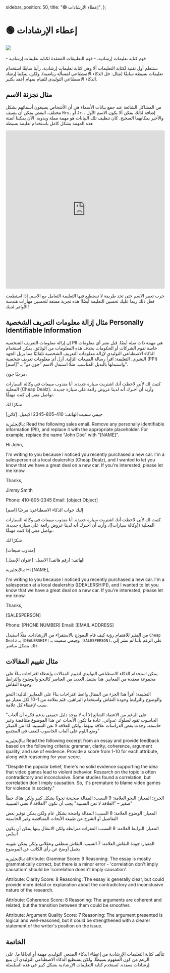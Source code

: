   sidebar_position: 50,
  title: "🟢 إعطاء الإرشادات",
};

# 🟢 إعطاء الإرشادات

<div style={{ textAlign: "center" }}>
  <Image
    src={"/docs/assets/basics/instruction_prompt.svg"}
    width={1070}
    height={404}
    style={{
      width: "100%",
      height: "300px",
      verticalAlign: "top",
      margin: "auto",
    }}
  />
</div>
<br />

<Takeaways>
  - فهم كتابة تعليمات إرشادية. - فهم التطبيقات المعقدة لكتابة تعليمات إرشادية
</Takeaways>

سنتعلم أول تقنية لكتابة التعليمات ألا وهي كتابة تعليمات إرشادية. رأينا سابقًا استخدام تعليمات بسيطة سابقًا (مثال: حل الذكاء الاصطناعي لمسألة رياضية). ولكن، يمكننا إرشاد الذكاء الاصطناعي التوليدي للقيام بمهام أعقد بكثير.

## مثال تجزئة الاسم

من المشاكل الشائعة عند جمع بيانات الأسماء هي أن الأشخاص يصيغون أسمائهم بشكل مختلف. البعض يمكن أن يضيف `Mrs.` أو `Jr.`. إضافة لذلك يمكن ألا يكون الاسم الأول والأخير بمكانهما الصحيح. كان تنظيف تلك البيانات هو مهمة مملة ويدوية. الآن يمكننا أتمتة هذه المهمة بشكل كامل باستخدام تعليمة بسيطة

<iframe
    src="https://embed.learnprompting.org/embed?config=eyJ0b3BQIjowLCJ0ZW1wZXJhdHVyZSI6MCwibWF4VG9rZW5zIjoyNTYsIm91dHB1dCI6IlNtaXRoLCBKb2huIiwicHJvbXB0IjoiQSB1c2VyIGhhcyBpbnB1dCB0aGVpciBmaXJzdCBhbmQgbGFzdCBuYW1lIGludG8gYSBmb3JtLiBXZSBkb24ndCBrbm93IGluIHdoaWNoIG9yZGVyIHRoZWlyIGZpcnN0IG5hbWUgYW5kIGxhc3QgbmFtZSBhcmUsIGJ1dCB3ZSBuZWVkIGl0IHRvIGJlIGluIHRoaXMgZm9ybWF0ICc8TGFzdCBuYW1lPiwgPEZpcnN0IG5hbWU%2BJy4gXG5cblBsZWFzZSBjb252ZXJ0IHRoZSBmb2xsb3dpbmcgbmFtZSBpbiB0aGUgZXhwZWN0ZWQgZm9ybWF0OiBKb2huIFNtaXRoIiwibW9kZWwiOiJncHQtMy41LXR1cmJvIn0%3D"
    style="width:100%; height:500px; border:0; border-radius: 4px; overflow:hidden;"
    sandbox="allow-forms allow-modals allow-popups allow-presentation allow-same-origin allow-scripts"
></iframe>

جرب تغيير الاسم حتى تجد طريقة لا تستطيع فيها التعليمة التعامل مع الاسم. إذا استطعت فعل ذلك ربما عليك تحسين التعليمة أيضًا! هذه تجربة ممتعة لتحسين مهارات هندسة الأوامر لديك!

## مثال إزالة معلومات التعريف الشخصية Personally Identifiable Information
إن إزالة معلومات التعريف الشخصية PII هي مهمة ذات صلة أيضًا. قبل نشر أي معلومات خاصة تقوم الشركات أو الحكومات بحذف هذه المعلومات من الوثائق. يمكن استخدام الذكاء الاصطناعي التوليدي لإزالة معلومات التعريف الشخصية تلقائيًا مما يزيل الجهد البشري.
التعليمة:
<AIInput>
اقرأ رسالة المبيعات التالية. أزل أي معلومات تعريف شخصية (PPI) واستبدلها بالبديل المناسب. مثلًا استبدل الاسم "جون دو" بـ "[اسم]".

مرحبًا جون، 

كتبت لك لأني لاحظت أنك اشتريت سيارة جديدة. أنا مندوب مبيعات في وكالة السيارات المحلية (Cheap Dealz)، وأريد أن أخبرك أنه لدينا عروض رائعة على سيارة جديدة. تواصل معي إن كنت مهتمًّا.

شكرًا لك

جيمي سميث
الهاتف: 410-805-2345
الايميل: [كائن]
</AIInput>

بالإنجليزية:
<AIInput>
Read the following sales email. Remove any personally identifiable information (PII), and replace it with the appropriate placeholder. For example, replace the name "John Doe" with "[NAME]".

Hi John,

I'm writing to you because I noticed you recently purchased a new car. I'm a salesperson
at a local dealership (Cheap Dealz), and I wanted to let you know that we have a great deal on a new
car. If you're interested, please let me know.

Thanks,

Jimmy Smith

Phone: 410-805-2345
Email: [object Object]
</AIInput>

إليك جواب الذكاء الاصطناعي:
<AIInput>
مرحبًا [اسم]

كتبت لك لأني لاحظت أنك اشتريت سيارة جديدة. أنا مندوب مبيعات في وكالة السيارات المحلية ([وكالة سيارات])، وأريد أن أخبرك أنه لدينا عروض رائعة على سيارة جديدة. تواصل معي إذا كنت مهتمًّا.

شكرًا لك

[مندوب مبيعات]

الهاتف: [رقم هاتف]
الايميل: [عنوان الإيميل]
</AIInput>

بالإنجليزية:
<AIInput>
Hi [NAME],

I'm writing to you because I noticed you recently purchased a new car. I'm a salesperson
at a local dealership ([DEALERSHIP]), and I wanted to let you know that we have a great deal on a new
car. If you're interested, please let me know.

Thanks,

[SALESPERSON]

Phone: [PHONE NUMBER]
Email: [EMAIL ADDRESS]

</AIInput>

من المثير للاهتمام رؤية كيف قام النموذج بالاستقراء من الإرشادات. مثلًا استبدل `Cheap Dealz` بـ `[DEALERSHIP]` وجيمي سميث بـ `[SALESPERSON]`، على الرغم بأننا لم نشر إلى ذلك بشكل مباشر.

## مثال تقييم المقالات 
يمكن استخدام الذكاء الاصطناعي التوليدي لتقييم المقالات وإعطاء اقتراحات بناءً على مجموعة معقدة من المعايير. هذا يشمل العديد من العناصر كالنحو والوضوح والترابط وجودة النقاش.

التعليمة:
<AIInput>
أقرأ هذا الجزء من المقال واعط اقتراحات بناءً على المعايير التالية: النحو والوضوح والترابط وجودة النقاش واستخدام البراهين. قيَم بعلامة من 1-10 لكل معيار مع سبب لإعطاء كل علامة.

"على الرغم من الاعتقاد الشائع إلا أنه لا يوجد دليل حقيقي يدعم فكرة أن ألعاب الحاسوب تقود لسلوك عدواني. عادة ما تكون الأبحاث عن هذا الموضوع متناقضة وغير حاسمة. وجدت بعض الدراسات علاقة بينهما، ولكن العلاقة لا تعن السببية. لذا من المبكر وضع اللوم على ألعاب الحاسوب للعنف في المجتمع"
</AIInput>

بالإنجليزية:
<AIInput>
Read the following excerpt from an essay and provide feedback based on the following criteria: grammar, clarity, coherence, argument quality, and use of evidence. Provide a score from 1-10 for each attribute, along with reasoning for your score.

"Despite the popular belief, there's no solid evidence supporting the idea that video games lead to violent behavior. Research on the topic is often contradictory and inconclusive. Some studies found a correlation, but correlation don't imply causation. So, it's premature to blame video games for violence in society."

</AIInput>
الخرج:
<AIInput>
المعيار: النحو
العلامة: 9
السبب: المقالة صحيحة نحويًا بشكل كبير ولكن هناك خطأ صغير – "العلاقة لا تعن السببية" يجب أن تكون "العلاقة لا تعني السببية"

المعيار: الوضوح
العلامة: 8
السبب: المقالة واضحة بشكل عام ولكن يمكن توفير بعض التفاصيل أو الشرح عن طبيعة الأبحاث المتناقصة وغير الحاسمة

المعيار: الترابط
العلامة: 8
السبب: الفقرات مترابطة ولكن الانتقال بينها يمكن أن يكون أسلس

المعيار: جودة النقاش
العلامة: 7
السبب: النقاش منطقي وعقلاني ولكن يمكن تقويته بجمل أوضح عن رأي الكاتب عن الموضوع
</AIInput>

بالإنجليزية:
<AIInput>
attribute: Grammar Score: 9 Reasoning: The essay is mostly grammatically correct, but there is a minor error - 'correlation don't imply causation' should be 'correlation doesn't imply causation'.

Attribute: Clarity
Score: 8
Reasoning: The essay is generally clear, but could provide more detail or explanation about the contradictory and inconclusive nature of the research.

Attribute: Coherence
Score: 8
Reasoning: The arguments are coherent and related, but the transition between them could be smoother.

Attribute: Argument Quality
Score: 7
Reasoning: The argument presented is logical and well-reasoned, but it could be strengthened with a clearer statement of the writer's position on the issue.
</AIInput>
## الخاتمة

تتألف كتابة التعليمات الإرشادية من إعطاء الذكاء الصنعي التوليدي مهمة أو اتجاهًا ما. على الرغم من كون المفهوم بسيطًا، ولكن يستطيع الذكاء الاصطناعي التوليدي أن يتبع إرشادات معقدة. تُستخدم كتابة التعليمات الإرشادية بشكل كبير في هذه السلسلة.


[^a]: Allowing AI to remove PII from text is a promising approach, but it should be used with extraordinary caution as it may make mistakes.
[^b]: It should also be noted in this example that you are sending PII to a third-party (e.g. OpenAI if you are using ChatGPT), and these services may record and use your prompts for their own needs.
[^c]: We used a different Gen AI, GPT-3, for this example.
